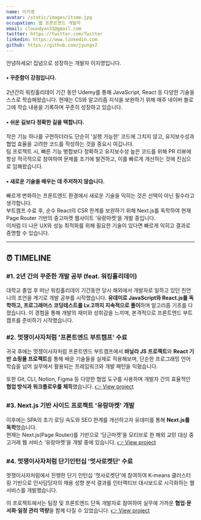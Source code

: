 ```yaml
---
name: 이지영
avatar: /static/images/itsme.jpg
occupation: 웹 프론트엔드 개발자
email: cloundyon31@gmail.com
twitter: https://twitter.com/Twitter
linkedin: https://www.linkedin.com
github: https://github.com/jyungx2
---
```


안녕하세요! 집념으로 성장하는 개발자 이지영입니다.

#### • 꾸준함이 강점입니다.

2년간의 워킹홀리데이 기간 동안 Udemy를 통해 JavaScript, React 등 다양한 기술을 스스로 학습해왔습니다. 현재는 CS와 알고리즘 지식을 보완하기 위해 매주 네이버 블로그에 학습 내용을 기록하며 꾸준히 성장하고 있습니다.

#### • 쉬운 길보다 정확한 길을 택합니다.

작은 기능 하나를 구현하더라도 단순히 '실행 가능한' 코드에 그치지 않고, 유지보수성과 협업 효율을 고려한 코드를 작성하는 것을 중요시 여깁니다.  
팀 프로젝트 시, 빠른 기능 병합보다 정확하고 유지보수성 높은 코드를 위해 PR 리뷰에 항상 적극적으로 참여하여 문제를 조기에 발견하고, 이를 빠르게 개선하는 것에 진심으로 임해왔습니다.

#### • 새로운 기술을 배우는 데 주저하지 않습니다.

빠르게 변화하는 프론트엔드 환경에서 새로운 기술을 익히는 것은 선택이 아닌 필수라고 생각합니다.  
부트캠프 수료 후, 순수 React의 CSR 한계를 보완하기 위해 Next.js를 독학하여 현재 Page Router 기반의 중고마켓 웹사이트 ‘유랑마켓’을 개발 중입니다.  
이처럼 더 나은 UX와 성능 최적화를 위해 필요한 기술이 있다면 빠르게 익히고 결과로 증명할 수 있습니다.

---

## ⏰ TIMELINE

### #1. 2년 간의 꾸준한 개발 공부 (feat. 워킹홀리데이)

대학교 졸업 후 떠난 워킹홀리데이 기간동안 당시 해외에서 개발자로 일하고 있던 친언니의 조언을 계기로 개발 공부를 시작했습니다. **유데미로 JavaScript와 React.js를 독학하고, 프로그래머스 코딩테스트를 Lv.2까지 지속적으로 풀이**하며 알고리즘 기초를 다졌습니다. 이 경험을 통해 개발의 재미와 성취감을 느끼며, 본격적으로 프론트엔드 부트캠프를 준비하기 시작했습니다.

### #2. 멋쟁이사자처럼 '프론트엔드 부트캠프' 수료

귀국 후에는 멋쟁이사자처럼 프론트엔드 부트캠프에서 **바닐라 JS 프로젝트**와 **React 기반 쇼핑몰 프로젝트**를 통해 배운 기술들을 실제로 적용해보며, 단순한 프로그래밍 언어 학습을 넘어 실무에서 활용되는 프레임워크와 개발 패턴을 익혔습니다.

또한 Git, CLI, Notion, Figma 등 다양한 협업 도구를 사용하며 개발자 간의 효율적인 **협업 방식과 워크플로우를 체득**했습니다. [👉 View project](https://my-portfolio-three-xi-44.vercel.app/blog/again-spring)

### #3. Next.js 기반 사이드 프로젝트 '유랑마켓' 개발

이후에는 SPA의 초기 로딩 속도와 SEO 한계를 개선하고자 유데미를 통해 **Next.js를 독학**했습니다.  
현재는 Next.js(Page Router)를 기반으로 ‘당근마켓’을 모티브로 한 해외 교민 대상 중고거래 웹 서비스 ‘유랑마켓’을 개발 중에 있습니다. [👉 View project](https://my-portfolio-three-xi-44.vercel.app/blog/urang-market)

### #4. 멋쟁이사자처럼 단기인턴십 '멋사로켓단' 수료

멋쟁이사자처럼에서 진행한 단기 인턴십 '멋사로켓단'에 참여하여 K-means 클러스터링 기반으로 인사담당자의 채용 성향 분석 결과를 인터랙티브 대시보드로 시각화하는 웹 서비스를 개발했습니다.

이 프로젝트에서는 팀장 및 프론트엔드 단독 개발자로 참여하여 실무에 가까운 **협업·문서화·일정 관리 역량**을 함께 다질 수 있었습니다. [👉 View project](https://my-portfolio-three-xi-44.vercel.app/blog/fitin)
